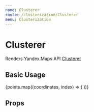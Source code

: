 ```yaml
---
name: Clusterer
route: /clusterization/Clusterer
menu: Clusterization
---
```




# Clusterer

Renders Yandex.Maps API [Clusterer][docs]

## Basic Usage

<Playground>
  <YMaps>
    <Map
      defaultState={{
        center: [55.751574, 37.573856],
        zoom: 5,
      }}
    >
      <Clusterer
        options={{
          preset: 'islands#invertedVioletClusterIcons',
          groupByCoordinates: false,
        }}
      >
        {points.map((coordinates, index) => (
          <Placemark key={index} geometry={coordinates} />
        ))}
      </Clusterer>
    </Map>
  </YMaps>
</Playground>

## Props

<Props of={_Clusterer} />

[docs]:
  https://tech.yandex.com/maps/doc/jsapi/2.1/ref/reference/Clusterer-docpage/
